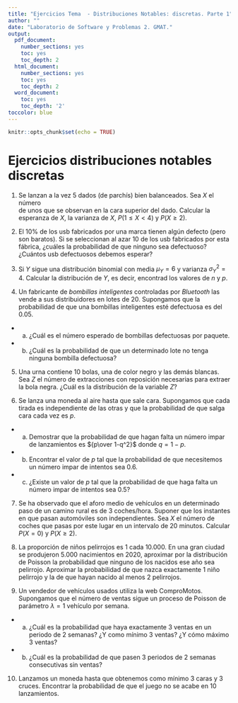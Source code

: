 ```yaml
---
title: "Ejercicios Tema  - Distribuciones Notables: discretas. Parte 1"
author: ""
date: "Laboratorio de Software y Problemas 2. GMAT."
output:
  pdf_document:
    number_sections: yes
    toc: yes
    toc_depth: 2
  html_document:
    number_sections: yes
    toc: yes
    toc_depth: 2
  word_document:
    toc: yes
    toc_depth: '2'
toccolor: blue
---
```



```r
knitr::opts_chunk$set(echo = TRUE)
```


# Ejercicios distribuciones notables discretas

1. Se lanzan a la vez 5 dados (de parchís)  bien balanceados. Sea $X$ el número  
de unos que  se observan en la  cara superior del dado.
Calcular la esperanza de $X$, la varianza de  $X$,
$P(1\leq X<4)$ y $P(X\geq 2).$ 

2. El  10\% de los usb fabricados por una marca tienen algún defecto (pero son baratos). Si se seleccionan al azar 10 de los usb  fabricados por esta fábrica, ¿cuáles la probabilidad  de que ninguno sea defectuoso? ¿Cuántos usb defectuosos debemos esperar?

3. Si $Y$ sigue una distribución  binomial con media
$\mu_Y=6$ y varianza $\sigma_Y^2=4$. Calcular  la distribución de $Y$, es decir, encontrad los valores de  $n$ y $p$.

4. Un fabricante de *bombillas inteligentes*  controladas por *Bluetooth* las vende a sus distribuidores  en lotes de 20. Supongamos que la probabilidad de que una bombillas inteligentes esté defectuosa es del  $0.05$. 
  + a) ¿Cuál es el número esperado de bombillas defectuosas por paquete.
  + b) ¿Cuál  es la probabilidad de  que un determinado lote  no
tenga ninguna bombilla  defectuosa?

5. Una urna contiene 10 bolas, una de color negro  y las demás blancas. Sea $Z$ el número de extracciones con reposición necesarias para extraer la bola negra. ¿Cuál es la  distribución  de la variable  $Z$? 

6. Se lanza una moneda al aire hasta que sale  cara. Supongamos que cada  tirada es independiente  de las otras y que la probabilidad de que salga  cara cada vez es $p$.  
+ a) Demostrar que la probabilidad de que hagan falta un número impar de lanzamientos es ${p\over 1-q^2}$ donde $q=1-p$. 
+ b) Encontrar  el valor de $p$ tal que la probabilidad de que  necesitemos un número impar de intentos sea $0.6$.
+ c) ¿Existe un valor de $p$ tal que la probabilidad de que haga falta un número
impar de intentos sea $0.5$?

7. Se ha observado que el aforo  medio de  vehículos  en un determinado paso  de un camino rural es de 3 coches/hora.
Suponer que los instantes en que pasan automóviles son independientes. Sea
$X$ el número de coches  que pasas por este lugar  en un  intervalo de 20 minutos.
Calcular $P(X=0)$ y $P(X\geq 2)$.

8. La proporción de niños pelirrojos es 1  cada 10.000. En una gran ciudad  se produjeron 5.000
nacimientos en 2020, aproximar por la distribución de Poisson la probabilidad
que ninguno  de los nacidos ese año sea pelirrojo. Aproximar
la probabilidad de que nazca  exactamente 1 niño pelirrojo y  la de que hayan
nacido al menos 2 pelirrojos.

9. Un  vendedor de vehículos usados utiliza la  web ComproMotos. Supongamos que el número de ventas  sigue un proceso de Poisson  de  parámetro $\lambda =1$ vehículo  por semana. 
+ a) ¿Cuál es la probabilidad que haya exactamente 3 ventas en un periodo de 2
semanas? ¿Y  como mínimo  3 ventas? ¿Y cómo máximo 3 ventas?
+ b) ¿Cuál es la probabilidad de que pasen 3 periodos de   2
semanas consecutivas sin ventas?

10. Lanzamos un moneda hasta que obtenemos como mínimo  3 caras y 3 cruces. Encontrar la probabilidad de que el juego no se acabe en 10  lanzamientos.


